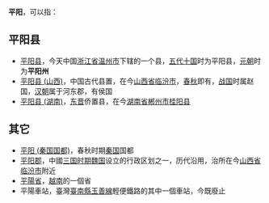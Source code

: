 '''平阳'''，可以指：
==平阳县==
*[[平阳县|平阳县]]，今天中国[[浙江省|浙江省]][[温州市|温州市]]下辖的一个县，[[五代十国|五代十国]]时为平阳县，[[元朝|元朝]]时为'''平阳州'''
*[[平阳县_(山西)|平阳县 (山西)]]，中国古代县置，在今[[山西省|山西省]][[临汾市|临汾市]]，[[春秋时期|春秋]]即有，[[战国|战国]]时属赵国，[[汉朝|汉朝]]属于河东郡，有侯国
*[[平阳县_(湖南)|平阳县 (湖南)]]，[[东晋|东晋]]侨置县，在今[[湖南省|湖南省]][[郴州市|郴州市]][[桂阳县|桂阳县]]
==其它==
*[[平阳_(秦国国都)|平阳 (秦国国都)]]，春秋时期[[秦国|秦国]]国都
*[[平阳郡|平阳郡]]，中國[[三国时期|三国时期]][[魏国|魏国]]设立的行政区划之一，历代沿用，治所在今[[山西省|山西省]][[临汾市|临汾市]]附近
*[[平陽省|平陽省]]，[[越南|越南]]的一個省
*平陽車站，臺灣[[臺南縣|臺南縣]][[玉善線|玉善線]]輕便鐵路的其中一個車站，今既廢止

{{Disambig|Cat=二字亚洲地名消歧义|P}}